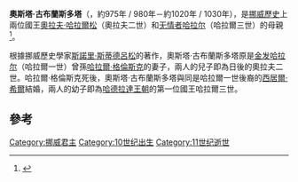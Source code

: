 {{Multiple issues|
{{Expand language|1=en|time=2020-10-29T10:56:05+00:00}}
{{Refimprove|time=2020-10-29T10:56:05+00:00}}
}}
'''奧斯塔·古布蘭斯多塔'''（{{lang-no|Åsta Gudbrandsdotter}}，約975年 / 980年－約1020年 / 1030年），是[[挪威歷史|挪威歷史]]上兩位國王[[奥拉夫二世|奧拉夫·哈拉爾松]]（奧拉夫二世）和[[无情者哈拉尔|无情者哈拉尔]]（哈拉爾三世）的母親<ref>{{Cite web |url=http://www.snl.no/%C3%85sta_Gudbrandsdatter |title=''Åsta Gudbrandsdatter'' (Store norske leksikon) |access-date=2020-10-29 |archive-date=2020-11-29 |archive-url=https://web.archive.org/web/20201129084024/https://snl.no/%C3%85sta_Gudbrandsdatter |dead-url=no }}</ref>。

根據挪威歷史學家[[斯諾里·斯蒂德呂松|斯諾里·斯蒂德呂松]]的著作{{le|挪威王列傳|Heimskringla}}，奧斯塔·古布蘭斯多塔原是[[金发哈拉尔|金发哈拉尔]]（哈拉爾一世）曾孫[[哈拉爾·格倫斯克|哈拉爾·格倫斯克]]的妻子，兩人的兒子即為日後的奧拉夫二世。哈拉爾·格倫斯克死後，奧斯塔·古布蘭斯多塔與同是哈拉爾一世後裔的[[西居爾·希爾|西居爾·希爾]]結婚，兩人的幼子即為[[哈德拉達王朝|哈德拉達王朝]]的第一位國王哈拉爾三世。

== 參考 ==
{{reflist}}

[[Category:挪威君主|Category:挪威君主]]
[[Category:10世纪出生|Category:10世纪出生]]
[[Category:11世纪逝世|Category:11世纪逝世]]